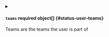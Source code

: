 

<PartialName />


<PartialDisplayName />


<PartialIcon />


<PartialUsername />


<PartialEmail />


<PartialSubject />



<details className="config-field" data-expandable="true">
<summary>

#### `teams` <span className="config-field-required" data-required="false">required</span> <span className="config-field-type">object[]</span> <span className="config-field-default"></span> <span className="config-field-enum"></span> {#status-user-teams}

Teams are the teams the user is part of

</summary>

<PartialTeamsreference />


</details>
